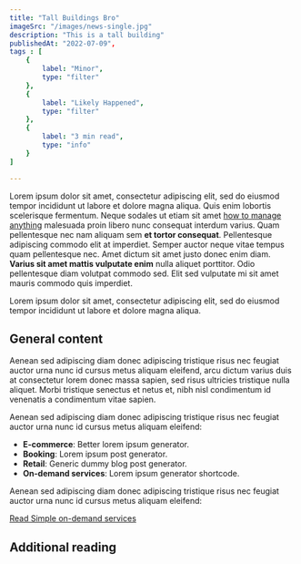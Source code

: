 ```yaml
---
title: "Tall Buildings Bro"
imageSrc: "/images/news-single.jpg"
description: "This is a tall building"
publishedAt: "2022-07-09",
tags : [
	{
		label: "Minor",
		type: "filter"
	},
	{
		label: "Likely Happened",
		type: "filter"
	},
	{
		label: "3 min read",
		type: "info"
	}
]

---
```


<Hadith
  arabic="أَنْ تَرَى الْحُفَاةَ الْعُرَاةَ الْعَالَةَ رِعَاءَ الشَّاءِ يَتَطَاوَلُونَ فِي الْبُنْيَانِ"
  english="You will find barefooted, destitute goat-herds vying with one another in the construction of magnificent buildings."
  source="Sahih Muslim Book 1, Hadith 1"
/>
<MyImage src="/images/news-single.jpg" alt="hello" />

Lorem ipsum dolor sit amet, consectetur adipiscing elit, sed do eiusmod tempor incididunt
ut labore et dolore magna aliqua. Quis enim lobortis scelerisque fermentum. Neque
sodales ut etiam sit amet [how to manage anything](#0) malesuada proin libero nunc
consequat interdum varius. Quam pellentesque nec nam aliquam sem **et tortor consequat**.
Pellentesque adipiscing commodo elit at imperdiet. Semper auctor neque vitae tempus
quam pellentesque nec. Amet dictum sit amet justo donec enim diam. **Varius sit amet
mattis vulputate enim** nulla aliquet porttitor. Odio pellentesque diam volutpat
commodo sed. Elit sed vulputate mi sit amet mauris commodo quis imperdiet.

Lorem ipsum dolor sit amet, consectetur adipiscing elit, sed do eiusmod tempor incididunt ut labore et dolore magna aliqua.

## General content

Aenean sed adipiscing diam donec adipiscing tristique risus nec feugiat auctor urna nunc id cursus metus aliquam eleifend, arcu dictum varius duis at consectetur lorem donec massa sapien, sed risus ultricies tristique nulla aliquet. Morbi tristique senectus et netus et, nibh nisl condimentum id venenatis a condimentum vitae sapien.

Aenean sed adipiscing diam donec adipiscing tristique risus nec feugiat auctor urna nunc id cursus metus aliquam eleifend:

- **E-commerce**: Better lorem ipsum generator.
- **Booking**: Lorem ipsum post generator.
- **Retail**: Generic dummy blog post generator.
- **On-demand services**: Lorem ipsum generator shortcode.

Aenean sed adipiscing diam donec adipiscing tristique risus nec feugiat auctor urna nunc id cursus metus aliquam eleifend:

[Read Simple on-demand services](#0)

## Additional reading
